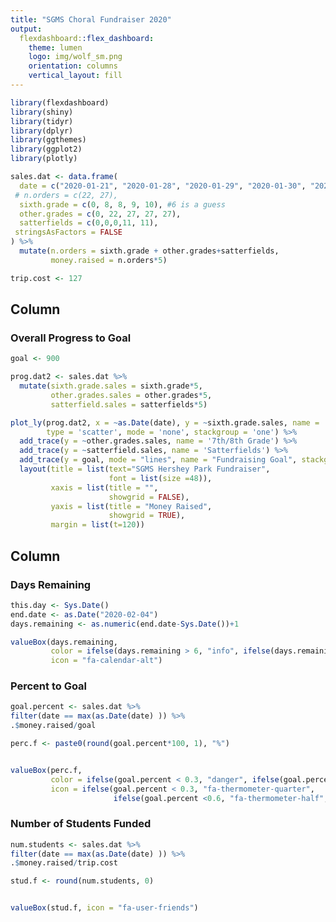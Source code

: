 ```yaml
---
title: "SGMS Choral Fundraiser 2020"
output: 
  flexdashboard::flex_dashboard:
    theme: lumen
    logo: img/wolf_sm.png
    orientation: columns
    vertical_layout: fill
---
```


```r
library(flexdashboard)
library(shiny)
library(tidyr)
library(dplyr)
library(ggthemes)
library(ggplot2)
library(plotly)

sales.dat <- data.frame(
  date = c("2020-01-21", "2020-01-28", "2020-01-29", "2020-01-30", "2020-01-31"),
 # n.orders = c(22, 27),
  sixth.grade = c(0, 8, 8, 9, 10), #6 is a guess
  other.grades = c(0, 22, 27, 27, 27), 
  satterfields = c(0,0,0,11, 11),
 stringsAsFactors = FALSE
) %>%
  mutate(n.orders = sixth.grade + other.grades+satterfields,
         money.raised = n.orders*5)

trip.cost <- 127
```

Column {data-width=75%} 
-----------------------------------------------------------------------

### Overall Progress to Goal

```r
goal <- 900

prog.dat2 <- sales.dat %>%
  mutate(sixth.grade.sales = sixth.grade*5,
         other.grades.sales = other.grades*5,
         satterfield.sales = satterfields*5)

plot_ly(prog.dat2, x = ~as.Date(date), y = ~sixth.grade.sales, name = '6th Grade', 
        type = 'scatter', mode = 'none', stackgroup = 'one') %>%
  add_trace(y = ~other.grades.sales, name = '7th/8th Grade') %>%
  add_trace(y = ~satterfield.sales, name = 'Satterfields') %>%
  add_trace(y = goal, mode = "lines", name = "Fundraising Goal", stackgroup = NA) %>%
  layout(title = list(text="SGMS Hershey Park Fundraiser",
                      font = list(size =48)),
         xaxis = list(title = "",
                      showgrid = FALSE),
         yaxis = list(title = "Money Raised",
                      showgrid = TRUE),
         margin = list(t=120))
```


Column {data-width=25%}
-----------------------------------------------------------------------

### Days Remaining

```r
this.day <- Sys.Date()
end.date <- as.Date("2020-02-04")
days.remaining <- as.numeric(end.date-Sys.Date())+1

valueBox(days.remaining, 
         color = ifelse(days.remaining > 6, "info", ifelse(days.remaining > 3, "warning", "danger")), 
         icon = "fa-calendar-alt")

```

### Percent to Goal

```r

goal.percent <- sales.dat %>%
filter(date == max(as.Date(date) )) %>%
.$money.raised/goal

perc.f <- paste0(round(goal.percent*100, 1), "%")


valueBox(perc.f, 
         color = ifelse(goal.percent < 0.3, "danger", ifelse(goal.percent <0.6, "warning", "success")), 
         icon = ifelse(goal.percent < 0.3, "fa-thermometer-quarter", 
                       ifelse(goal.percent <0.6, "fa-thermometer-half", "fa-thermometer-full")))

```


### Number of Students Funded

```r

num.students <- sales.dat %>%
filter(date == max(as.Date(date) )) %>%
.$money.raised/trip.cost

stud.f <- round(num.students, 0)


valueBox(stud.f, icon = "fa-user-friends")
```



